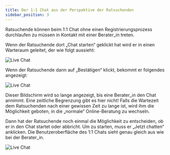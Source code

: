 ```yaml
---
title: Der 1:1 Chat aus der Perspektive der Ratsuchenden
sidebar_position: 3
---
```



Ratsuchende können beim 1:1 Chat ohne einen Registrierungsprozess durchlaufen zu müssen in Kontakt mit einer Berater_in treten.

Wenn der Ratsuchende dort „Chat starten“ geklickt hat wird er in einen Warteraum geleitet, der wie folgt aussieht:

![Live Chat](../../../static/img/images-onlineberatung/02_Ratsuchende_LiveChat_7.png)

Wenn der Ratsuchende dann auf „Bestätigen“ klickt, bekommt er folgendes angezeigt:

![Live Chat](../../../static/img/images-onlineberatung/02_Ratsuchende_LiveChat_8.png)

Dieser Bildschirm wird so lange angezeigt, bis eine Berater_in den Chat annimmt. Eine zeitliche Begrenzung gibt es hier nicht! Falls die Wartezeit dem Ratsuchenden nach einer gewissen Zeit zu lange ist, wird ihm die Möglichkeit geboten, in die „normale“ Online-Beratung zu wechseln.

Dann hat der Ratsuchende noch einmal die Möglichkeit zu entscheiden, ob er in den Chat startet oder abbricht. Um zu starten, muss er „Jetzt chatten“ anklicken. Die Benutzeroberfläche des 1:1 Chats sieht genau gleich aus wie bei der Berater_in.

![Live Chat](../../../static/img/images-onlineberatung/02_Ratsuchende_LiveChat_9.png)
